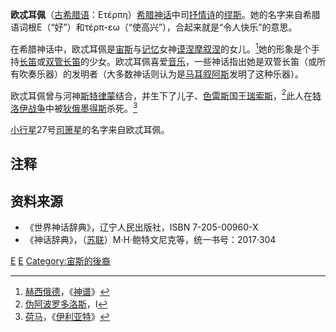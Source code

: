 {{noteTA
|T=zh-cn:欧忒耳佩; zh-tw:尤特碧;
|1=zh-cn:欧忒耳佩; zh-tw:尤特碧;
}}

'''欧忒耳佩'''（[[古希腊语|古希腊语]]：Ε{{unicode|ὐ}}τέρπη）[[希腊神话|希腊神话]]中司[[抒情诗|抒情诗]]的[[缪斯|缪斯]]。她的名字来自希腊语词根Ε{{unicode|ὐ}}（“好”）和τέρπ-εω（“使高兴”），合起来就是“令人快乐”的意思。

在希腊神话中，欧忒耳佩是[[宙斯|宙斯]]与[[记忆|记忆]]女神[[谟涅摩叙涅|谟涅摩叙涅]]的女儿。<ref>[[赫西俄德|赫西俄德]]，《[[神谱|神谱]]》</ref>她的形象是个手持[[长笛|长笛]]或[[双管长笛|双管长笛]]的少女。欧忒耳佩喜爱[[音乐|音乐]]，一些神话指出她是双管长笛（或所有吹奏乐器）的发明者（大多数神话则认为是[[马耳叙阿斯|马耳叙阿斯]]发明了这种乐器）。 

欧忒耳佩曾与河神[[斯特律蒙|斯特律蒙]]结合，并生下了儿子、[[色雷斯|色雷斯]]国王[[瑞索斯|瑞索斯]]，<ref>[[伪阿波罗多洛斯|伪阿波罗多洛斯]]，I</ref>此人在[[特洛伊战争|特洛伊战争]]中被[[狄俄墨得斯|狄俄墨得斯]]杀死。<ref>[[荷马|荷马]]，《[[伊利亚特|伊利亚特]]》</ref>

[[小行星|小行星]]27号[[司箫星|司箫星]]的名字来自欧忒耳佩。

== 注释 ==
<references/>

== 资料来源 ==
{{Commonscat|Euterpe}}
*《世界神话辞典》，辽宁人民出版社，ISBN 7-205-00960-X 
*《神话辞典》，（[[苏联|苏联]]）M·H·鲍特文尼克等，统一书号：2017·304 

{{缪斯}}
{{Authority control}}
[[Category:缪斯|E]]
[[Category:艺术神|E]]
[[Category:宙斯的後裔|Category:宙斯的後裔]]